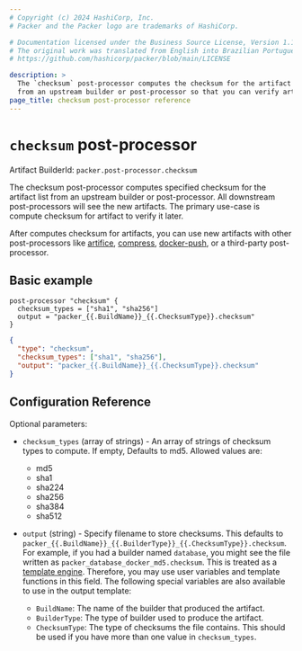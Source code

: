 ```yaml
---
# Copyright (c) 2024 HashiCorp, Inc.
# Packer and the Packer logo are trademarks of HashiCorp.

# Documentation licensed under the Business Source License, Version 1.1.
# The original work was translated from English into Brazilian Portuguese.
# https://github.com/hashicorp/packer/blob/main/LICENSE

description: >
  The `checksum` post-processor computes the checksum for the artifact list
  from an upstream builder or post-processor so that you can verify artifacts.
page_title: checksum post-processor reference
---
```


<BadgesHeader>
  <PluginBadge type="official" />
</BadgesHeader>

# `checksum` post-processor

Artifact BuilderId: `packer.post-processor.checksum`

The checksum post-processor computes specified checksum for the artifact list
from an upstream builder or post-processor. All downstream post-processors will
see the new artifacts. The primary use-case is compute checksum for artifact to
verify it later.

After computes checksum for artifacts, you can use new artifacts with other
post-processors like
[artifice](/packer/docs/post-processors/artifice),
[compress](/packer/docs/post-processors/compress),
[docker-push](/packer/plugins/post-processors/docker/docker-push), or
a third-party post-processor.

## Basic example

<Tabs>
<Tab heading="HCL2">

```hcl
post-processor "checksum" {
  checksum_types = ["sha1", "sha256"]
  output = "packer_{{.BuildName}}_{{.ChecksumType}}.checksum"
}
```

</Tab>
<Tab heading="JSON">

```json
{
  "type": "checksum",
  "checksum_types": ["sha1", "sha256"],
  "output": "packer_{{.BuildName}}_{{.ChecksumType}}.checksum"
}
```

</Tab>
</Tabs>

## Configuration Reference

Optional parameters:

- `checksum_types` (array of strings) - An array of strings of checksum types
  to compute. If empty, Defaults to md5. Allowed values are:

  - md5
  - sha1
  - sha224
  - sha256
  - sha384
  - sha512

- `output` (string) - Specify filename to store checksums. This defaults to
  `packer_{{.BuildName}}_{{.BuilderType}}_{{.ChecksumType}}.checksum`. For
  example, if you had a builder named `database`, you might see the file
  written as `packer_database_docker_md5.checksum`. This is treated as a
  [template engine](/packer/docs/templates/legacy_json_templates/engine). Therefore, you
  may use user variables and template functions in this field.
  The following special variables are also available to use in the output
  template:

  - `BuildName`: The name of the builder that produced the artifact.
  - `BuilderType`: The type of builder used to produce the artifact.
  - `ChecksumType`: The type of checksums the file contains. This should be
    used if you have more than one value in `checksum_types`.
